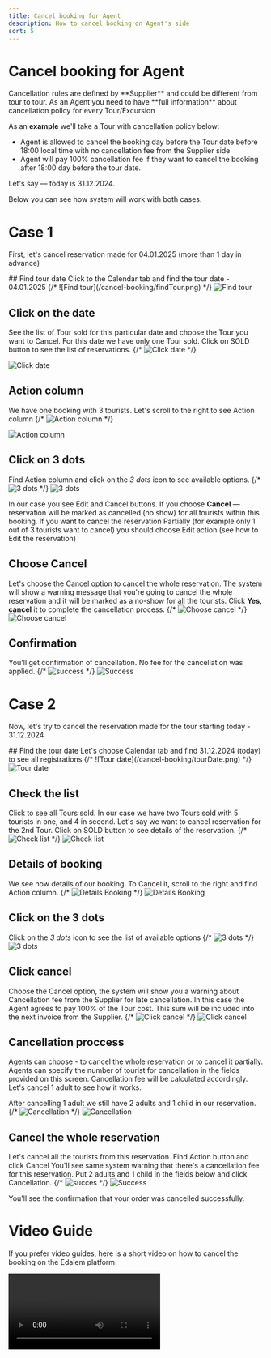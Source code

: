 ```yaml
---
title: Cancel booking for Agent
description: How to cancel booking on Agent's side
sort: 5
---
```


# Cancel booking for Agent

<Alert type="warning" title="Important!">
Cancellation rules are defined by **Supplier** and could be different from tour to tour. As an Agent you need to have **full information** about cancellation policy for every Tour/Excursion
</Alert>


As an **example** we'll take a Tour with cancellation policy below: 
- Agent is allowed to cancel the booking day before the Tour date before 18:00 local time with no cancellation fee from the Supplier side
- Agent will pay 100% cancellation fee if they want to cancel the booking after 18:00 day before the tour date.

Let's say —  today is 31.12.2024.

Below you can see how system will work with both cases.

# Case 1
First, let's cancel reservation made for 04.01.2025 (more than 1 day in advance)

<Timeline>
## Find tour date
Click to the Calendar tab and find the tour date - 04.01.2025
{/* ![Find tour](/cancel-booking/findTour.png) */}

<Image src="/cancel-booking/findTour.png" alt="Find tour" width={800} height={600} />

## Click on the date
See the list of Tour sold for this particular date and choose the Tour you want to Cancel. For this date we have only one Tour sold. Click on SOLD button to see the list of reservations.
{/* ![Click date](/cancel-booking/clickDate.png) */}

<Image src="/cancel-booking/clickDate.png" alt="Click date" width={800} height={600} />

## Action column 
We have one booking with 3 tourists. Let's scroll to the right to see Action column
{/* ![Action column](/cancel-booking/actionColumn.png) */}

<Image src="/cancel-booking/actionColumn.png" alt="Action column" width={800} height={600} />

## Click on 3 dots
Find Action column and click on the *3 dots* icon to see available options. 
{/* ![3 dots](/cancel-booking/3dots.png) */}
<Image src="/cancel-booking/3dots.png" alt="3 dots" width={800} height={600} />

In our case you see Edit and Cancel buttons. 
<Alert type="warning" title="Important!">
If you choose **Cancel** — reservation will be marked as cancelled (no show) for all tourists within this booking. If you want to cancel the reservation Partially (for example only 1 out of 3 tourists want to cancel) you should choose Edit action (see how to Edit the reservation)
</Alert>

## Choose Cancel
Let's choose the Cancel option to cancel the whole reservation. The system will show a warning message that you're going to cancel the whole reservation and it will be marked as a no-show for all the tourists. Click **Yes, cancel** it to complete the cancellation process.
{/* ![Choose cancel](/cancel-booking/chooseCancel.png) */}
<Image src="/cancel-booking/chooseCancel.png" alt="Choose cancel" width={800} height={600} />

## Confirmation
You'll get confirmation of cancellation. No fee for the cancellation was applied.
{/* ![success](/cancel-booking/success.png) */}
<Image src="/cancel-booking/success.png" alt="Success" width={800} height={600} />

</Timeline>

# Case 2
Now, let's try to cancel the reservation made for the tour starting today - 31.12.2024

<Timeline>
## Find the tour date
Let's choose Calendar tab and find 31.12.2024 (today) to see all registrations
{/* ![Tour date](/cancel-booking/tourDate.png) */}
<Image src="/cancel-booking/tourDate.png" alt="Tour date" width={800} height={600} />

## Check the list
Click to see all Tours sold. In our case we have two Tours sold with 5 tourists in one, and 4 in second. Let's say we want to cancel reservation for the 2nd Tour. Click on SOLD button to see details of the reservation.
{/* ![Check list](/cancel-booking/checkList.png) */}
<Image src="/cancel-booking/checkList.png" alt="Check list" width={800} height={600} />

## Details of booking
We see now details of our booking. To Cancel it, scroll to the right and find Action column.
{/* ![Details Booking](/cancel-booking/detailsBooking.png) */}
<Image src="/cancel-booking/detailsBooking.png" alt="Details Booking" width={800} height={600} />


## Click on the 3 dots
Click on the *3 dots* icon to see the list of available options
{/* ![3 dots](/cancel-booking/3dots2.png) */}
<Image src="/cancel-booking/3dots2.png" alt="3 dots" width={800} height={600} />

## Click cancel
Choose the Cancel option, the system will show you a warning about Cancellation fee from the Supplier for late cancellation. In this case the Agent agrees to pay 100% of the Tour cost. This sum will be included into the next invoice from the Supplier.
{/* ![Click cancel](/cancel-booking/clickCancel.png) */}
<Image src="/cancel-booking/clickCancel.png" alt="Click cancel" width={800} height={600} />

## Cancellation proccess
Agents can choose - to cancel the whole reservation or to cancel it partially. Agents can specify the number of tourist for cancellation in the fields provided on this screen. Cancellation fee will be calculated accordingly. Let's cancel 1 adult to see how it works.

After cancelling 1 adult we still have 2 adults and 1 child in our reservation. 
{/* ![Cancellation](/cancel-booking/cancellation.png) */}
<Image src="/cancel-booking/cancellation.png" alt="Cancellation" width={800} height={600} />

## Cancel the whole reservation 
Let's cancel all the tourists from this reservation. Find Action button and click Cancel
You'll see same system warning that there's a cancellation fee for this reservation. 
Put 2 adults and 1 child in the fields below and click Cancellation. 
{/* ![succes](/cancel-booking/success2.png) */}
<Image src="/cancel-booking/success2.png" alt="Success" width={800} height={600} />

You'll see the confirmation that your order was cancelled successfully.
</Timeline>


# Video Guide

If you prefer video guides, here is a short video on how to cancel the booking on the Edalem platform.

<Video src='/cancel-booking/cancel.mp4' controls={true} type="mp4" title="Video guide on how to cancel the booking on the Edalem platform." />
